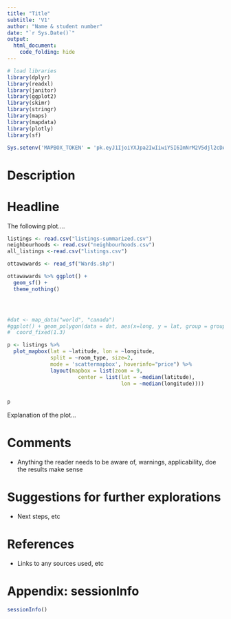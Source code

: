 ```yaml
---
title: "Title"
subtitle: 'V1'
author: "Name & student number"
date: "`r Sys.Date()`"
output: 
  html_document:
    code_folding: hide
---
```


```r

# load libraries
library(dplyr)
library(readxl)
library(janitor)
library(ggplot2)
library(skimr)
library(stringr)
library(maps)
library(mapdata)
library(plotly)
library(sf)

Sys.setenv('MAPBOX_TOKEN' = 'pk.eyJ1IjoiYXJpa2IwIiwiYSI6ImNrM2V5djl2cDAwbzkzZG5sMG16ZndnbmYifQ.BfoEKQZ2gykEJvFmt1xe8Q')
```


# Description

# Headline

The following plot....


```r
listings <- read.csv("listings-summarized.csv")
neighbourhoods <- read.csv("neighbourhoods.csv")
all_listings <-read.csv("listings.csv")

ottawawards <- read_sf("Wards.shp")

ottawawards %>% ggplot() +
  geom_sf() + 
  theme_nothing()




#dat <- map_data("world", "canada")
#ggplot() + geom_polygon(data = dat, aes(x=long, y = lat, group = group)) + 
#  coord_fixed(1.3)

p <- listings %>%
  plot_mapbox(lat = ~latitude, lon = ~longitude,
              split = ~room_type, size=2,
              mode = 'scattermapbox', hoverinfo="price") %>%
              layout(mapbox = list(zoom = 9,
                       center = list(lat = ~median(latitude),
                                     lon = ~median(longitude))))


p
```

Explanation of the plot...

# Comments

- Anything the reader needs to be aware of, warnings, applicability, doe the results make sense


# Suggestions for further explorations

- Next steps, etc

# References

- Links to any sources used, etc

# Appendix: sessionInfo

```r
sessionInfo()
```

